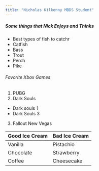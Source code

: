 ---
title: "Nicholas Kilkenny MBDS Student"
---

#####  Some things that Nick Enjoys and Thinks

* Best types of fish to catchr
 + Catfish
 + Bass
 + Trout
 + Perch
 + Pike
 
 
###### Favorite Xbox Games
1. PUBG
2. Dark Souls
 + Dark souls 1
 + Dark Souls 3
3. Fallout New Vegas


Good Ice Cream | Bad Ice Cream
------------- | -------------
Vanilla | Pistachio
Chocolate | Strawberry 
Coffee | Cheesecake


